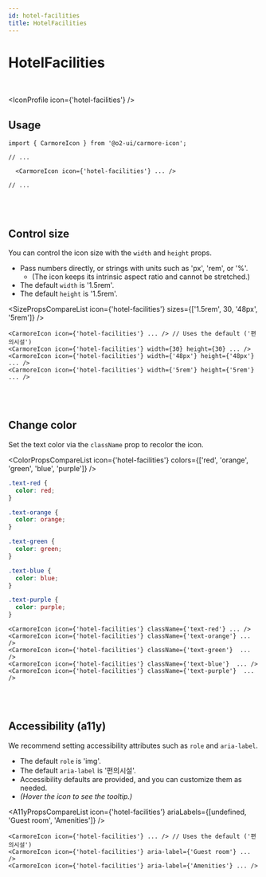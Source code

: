 ```yaml
---
id: hotel-facilities
title: HotelFacilities
---
```




# HotelFacilities

<br />

<IconProfile icon={'hotel-facilities'} />

## Usage

```tsx
import { CarmoreIcon } from '@o2-ui/carmore-icon';

// ...

  <CarmoreIcon icon={'hotel-facilities'} ... />

// ...
```

<br />
<br />

## Control size

You can control the icon size with the `width` and `height` props.

- Pass numbers directly, or strings with units such as 'px', 'rem', or '%'.
  - (The icon keeps its intrinsic aspect ratio and cannot be stretched.)
- The default `width` is '1.5rem'.
- The default `height` is '1.5rem'.

<SizePropsCompareList icon={'hotel-facilities'} sizes={['1.5rem', 30, '48px', '5rem']} />

```tsx
<CarmoreIcon icon={'hotel-facilities'} ... /> // Uses the default ('편의시설')
<CarmoreIcon icon={'hotel-facilities'} width={30} height={30} ... />
<CarmoreIcon icon={'hotel-facilities'} width={'48px'} height={'48px'} ... />
<CarmoreIcon icon={'hotel-facilities'} width={'5rem'} height={'5rem'} ... />
```

<br />
<br />

## Change color

Set the text color via the `className` prop to recolor the icon.

<ColorPropsCompareList icon={'hotel-facilities'} colors={['red', 'orange', 'green', 'blue', 'purple']} />

```css
.text-red {
  color: red;
}

.text-orange {
  color: orange;
}

.text-green {
  color: green;
}

.text-blue {
  color: blue;
}

.text-purple {
  color: purple;
}
```

```tsx
<CarmoreIcon icon={'hotel-facilities'} className={'text-red'} ... />
<CarmoreIcon icon={'hotel-facilities'} className={'text-orange'} ... />
<CarmoreIcon icon={'hotel-facilities'} className={'text-green'}  ... />
<CarmoreIcon icon={'hotel-facilities'} className={'text-blue'}  ... />
<CarmoreIcon icon={'hotel-facilities'} className={'text-purple'}  ... />
```

<br />
<br />

## Accessibility (a11y)

We recommend setting accessibility attributes such as `role` and `aria-label`.

- The default `role` is 'img'.
- The default `aria-label` is '편의시설'.
- Accessibility defaults are provided, and you can customize them as needed.
- _(Hover the icon to see the tooltip.)_

<A11yPropsCompareList icon={'hotel-facilities'} ariaLabels={[undefined, 'Guest room', 'Amenities']} />

```tsx
<CarmoreIcon icon={'hotel-facilities'} ... /> // Uses the default ('편의시설')
<CarmoreIcon icon={'hotel-facilities'} aria-label={'Guest room'} ... />
<CarmoreIcon icon={'hotel-facilities'} aria-label={'Amenities'} ... />
```
